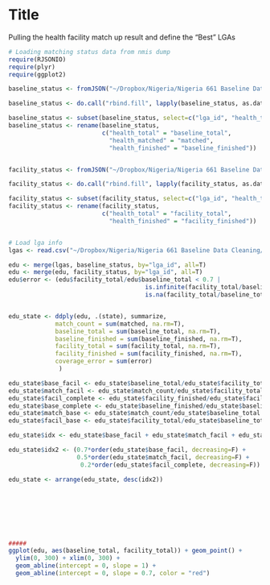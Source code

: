 Title
========================================================
Pulling the health facility match up result and define the "Best" LGAs


```r
# Loading matching status data from nmis dump
require(RJSONIO)
require(plyr)
require(ggplot2)

baseline_status <- fromJSON("~/Dropbox/Nigeria/Nigeria 661 Baseline Data Cleaning/in_process_data/mop_up_matching_result/Matching status/nmis_by_lga.json", simplifyWithNames=T)

baseline_status <- do.call("rbind.fill", lapply(baseline_status, as.data.frame, stringsAsFactors=F))

baseline_status <- subset(baseline_status, select=c("lga_id", "health_total", "health_finished", "health_matched"))
baseline_status <- rename(baseline_status, 
                          c("health_total" = "baseline_total",
                            "health_matched" = "matched",
                            "health_finished" = "baseline_finished"))


facility_status <- fromJSON("~/Dropbox/Nigeria/Nigeria 661 Baseline Data Cleaning/in_process_data/mop_up_matching_result/Matching status/lga_by_lga.json", simplifyWithNames=T)

facility_status <- do.call("rbind.fill", lapply(facility_status, as.data.frame, stringsAsFactors=F))

facility_status <- subset(facility_status, select=c("lga_id", "health_total", "health_finished"))
facility_status <- rename(facility_status, 
                          c("health_total" = "facility_total",
                            "health_finished" = "facility_finished"))


# Load lga info
lgas <- read.csv("~/Dropbox/Nigeria/Nigeria 661 Baseline Data Cleaning/lgas.csv")

edu <- merge(lgas, baseline_status, by="lga_id", all=T)
edu <- merge(edu, facility_status, by="lga_id", all=T)
edu$error <- (edu$facility_total/edu$baseline_total < 0.7 | 
                                      is.infinite(facility_total/baseline_total) | 
                                      is.na(facility_total/baseline_total))


edu_state <- ddply(edu, .(state), summarize,
             match_count = sum(matched, na.rm=T),
             baseline_total = sum(baseline_total, na.rm=T),
             baseline_finished = sum(baseline_finished, na.rm=T),
             facility_total = sum(facility_total, na.rm=T),
             facility_finished = sum(facility_finished, na.rm=T),
             coverage_error = sum(error)
              )

edu_state$base_facil <- edu_state$baseline_total/edu_state$facility_total
edu_state$match_facil <- edu_state$match_count/edu_state$facility_total
edu_state$facil_complete <- edu_state$facility_finished/edu_state$facility_total
edu_state$base_complete <- edu_state$baseline_finished/edu_state$baseline_total
edu_state$match_base <- edu_state$match_count/edu_state$baseline_total
edu_state$facil_base <- edu_state$facility_total/edu_state$baseline_total

edu_state$idx <- edu_state$base_facil + edu_state$match_facil + edu_state$facil_complete

edu_state$idx2 <- (0.7*order(edu_state$base_facil, decreasing=F) + 
                   0.5*order(edu_state$match_facil, decreasing=F) +
                    0.2*order(edu_state$facil_complete, decreasing=F))

edu_state <- arrange(edu_state, desc(idx2))








#####
ggplot(edu, aes(baseline_total, facility_total)) + geom_point() +
  ylim(0, 300) + xlim(0, 300) +
  geom_abline(intercept = 0, slope = 1) + 
  geom_abline(intercept = 0, slope = 0.7, color = "red") 

```
